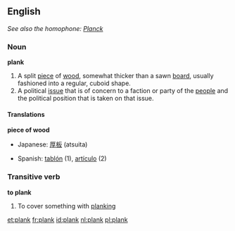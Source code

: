 ==English==
''See also the homophone: [[Planck]]''
===Noun===
'''plank'''
#A split [[piece]] of [[wood]], somewhat thicker than a sawn [[board]], usually fashioned into a regular, cuboid shape.
#A political [[issue]] that is of concern to a faction or party of the [[people]] and the political position that is taken on that issue.

====Translations====
'''piece of wood'''
{{top}}
*Japanese: [[厚板]] (atsuita)
{{mid}}
*Spanish: [[tablón]] (1), [[artículo]] (2)
{{bottom}}

===Transitive verb===
'''to plank'''
#To cover something with [[planking]]

[[et:plank]]
[[fr:plank]]
[[id:plank]]
[[nl:plank]]
[[pl:plank]]